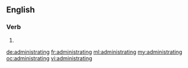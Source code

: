 ==English==

===Verb===
{{head|en}}

# {{present participle of|administrate|lang=en}}

[[de:administrating]]
[[fr:administrating]]
[[ml:administrating]]
[[my:administrating]]
[[oc:administrating]]
[[vi:administrating]]